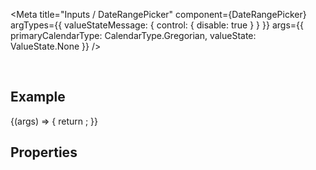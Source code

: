 
<Meta
  title="Inputs / DateRangePicker"
  component={DateRangePicker}
  argTypes={{
    valueStateMessage: { control: { disable: true } }
  }}
  args={{
    primaryCalendarType: CalendarType.Gregorian,
    valueState: ValueState.None
  }}
/>

<DocsHeader since="0.10.0" />

<br />

## Example

<Canvas>
  <Story name="Default">
    {(args) => {
      return <DateRangePicker {...args} />;
    }}
  </Story>
</Canvas>

## Properties

<ArgsTableWithNote story="Default" />

<DomRefTable rows={DateRangePickerDomRef} />

<Footer />
